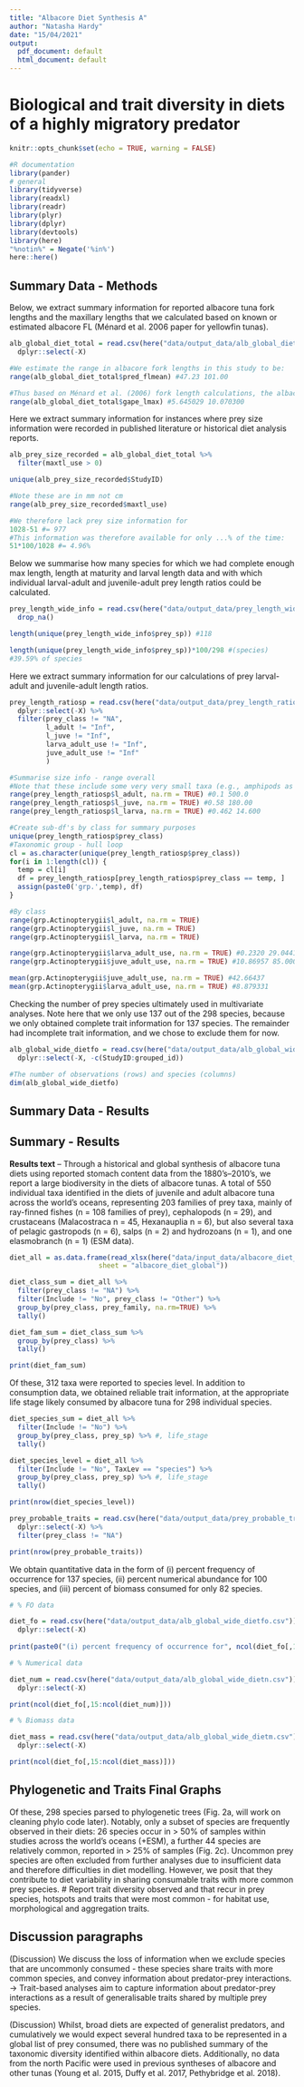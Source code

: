 ```yaml
---
title: "Albacore Diet Synthesis A"
author: "Natasha Hardy"
date: "15/04/2021"
output:
  pdf_document: default
  html_document: default
---
```


# Biological and trait diversity in diets of a highly migratory predator

```r
knitr::opts_chunk$set(echo = TRUE, warning = FALSE)
```

```r

#R documentation
library(pander)
# general
library(tidyverse)
library(readxl)
library(readr)
library(plyr)
library(dplyr)
library(devtools)
library(here)
"%notin%" = Negate('%in%')
here::here()

```

## Summary Data - Methods

Below, we extract summary information for reported albacore tuna fork lengths and the maxillary lengths that we calculated based on known or estimated albacore FL (Ménard et al. 2006 paper for yellowfin tunas). 

```r

alb_global_diet_total = read.csv(here("data/output_data/alb_global_diet_total.csv")) %>%
  dplyr::select(-X)

#We estimate the range in albacore fork lengths in this study to be:
range(alb_global_diet_total$pred_flmean) #47.23 101.00

#Thus based on Ménard et al. (2006) fork length calculations, the albacore maxillary lengths or gape lengths used in this study were:
range(alb_global_diet_total$gape_lmax) #5.645029 10.070300

```

Here we extract summary information for instances where prey size information were recorded in published literature or historical diet analysis reports.

```r

alb_prey_size_recorded = alb_global_diet_total %>%
  filter(maxtl_use > 0)

unique(alb_prey_size_recorded$StudyID)

#Note these are in mm not cm
range(alb_prey_size_recorded$maxtl_use)

#We therefore lack prey size information for
1028-51 #= 977
#This information was therefore available for only ...% of the time:
51*100/1028 #= 4.96%

```

Below we summarise how many species for which we had complete enough max length, length at maturity and larval length data and with which individual larval-adult and juvenile-adult prey length ratios could be calculated.

```r

prey_length_wide_info = read.csv(here("data/output_data/prey_length_wide.csv")) %>%
  drop_na()

length(unique(prey_length_wide_info$prey_sp)) #118

length(unique(prey_length_wide_info$prey_sp))*100/298 #(species)
#39.59% of species
```

Here we extract summary information for our calculations of prey larval-adult and juvenile-adult length ratios.

```r

prey_length_ratiosp = read.csv(here("data/output_data/prey_length_ratiosp.csv")) %>%
  dplyr::select(-X) %>%
  filter(prey_class != "NA",
         l_adult != "Inf",
         l_juve != "Inf",
         larva_adult_use != "Inf",
         juve_adult_use != "Inf"
         )

#Summarise size info - range overall
#Note that these include some very very small taxa (e.g., amphipods as adults)
range(prey_length_ratiosp$l_adult, na.rm = TRUE) #0.1 500.0
range(prey_length_ratiosp$l_juve, na.rm = TRUE) #0.58 180.00
range(prey_length_ratiosp$l_larva, na.rm = TRUE) #0.462 14.600

#Create sub-df's by class for summary purposes
unique(prey_length_ratiosp$prey_class)
#Taxonomic group - hull loop
cl = as.character(unique(prey_length_ratiosp$prey_class))
for(i in 1:length(cl)) {
  temp = cl[i]
  df = prey_length_ratiosp[prey_length_ratiosp$prey_class == temp, ]
  assign(paste0('grp.',temp), df)
}

#By class
range(grp.Actinopterygii$l_adult, na.rm = TRUE)
range(grp.Actinopterygii$l_juve, na.rm = TRUE)
range(grp.Actinopterygii$l_larva, na.rm = TRUE)

range(grp.Actinopterygii$larva_adult_use, na.rm = TRUE) #0.2320 29.0441
range(grp.Actinopterygii$juve_adult_use, na.rm = TRUE) #10.86957 85.00000

mean(grp.Actinopterygii$juve_adult_use, na.rm = TRUE) #42.66437
mean(grp.Actinopterygii$larva_adult_use, na.rm = TRUE) #8.879331

```

Checking the number of prey species ultimately used in multivariate analyses. Note here that we only use 137 out of the 298 species, because we only obtained complete trait information for 137 species. The remainder had incomplete trait information, and we chose to exclude them for now.

```r

alb_global_wide_dietfo = read.csv(here("data/output_data/alb_global_wide_dietfo.csv")) %>%
  dplyr::select(-X, -c(StudyID:grouped_id))

#The number of observations (rows) and species (columns)
dim(alb_global_wide_dietfo)
```

## Summary Data - Results


## Summary - Results

**Results text** -- Through a historical and global synthesis of albacore tuna diets using reported stomach content data from the 1880’s–2010’s, we report a large biodiversity in the diets of albacore tunas. A total of 550 individual taxa identified in the diets of juvenile and adult albacore tuna across the world’s oceans, representing 203 families of prey taxa, mainly of ray-finned fishes (n = 108 families of prey), cephalopods (n = 29), and crustaceans (Malacostraca n = 45, Hexanauplia n = 6), but also several taxa of pelagic gastropods (n = 6), salps (n = 2) and hydrozoans (n = 1), and one elasmobranch (n = 1) (ESM data).

```r

diet_all = as.data.frame(read_xlsx(here("data/input_data/albacore_diet_global.xlsx"),
                      sheet = "albacore_diet_global"))

diet_class_sum = diet_all %>%
  filter(prey_class != "NA") %>%
  filter(Include != "No", prey_class != "Other") %>%
  group_by(prey_class, prey_family, na.rm=TRUE) %>%
  tally() 

diet_fam_sum = diet_class_sum %>%
  group_by(prey_class) %>%
  tally()

print(diet_fam_sum)
```

Of these, 312 taxa were reported to species level. In addition to consumption data, we obtained reliable trait information, at the appropriate life stage likely consumed by albacore tuna for 298 individual species. 

```r

diet_species_sum = diet_all %>%
  filter(Include != "No") %>%
  group_by(prey_class, prey_sp) %>% #, life_stage
  tally() 

diet_species_level = diet_all %>%
  filter(Include != "No", TaxLev == "species") %>%
  group_by(prey_class, prey_sp) %>% #, life_stage
  tally() 

print(nrow(diet_species_level))

```

```r

prey_probable_traits = read.csv(here("data/output_data/prey_probable_traits.csv")) %>%
  dplyr::select(-X) %>%
  filter(prey_class != "NA")

print(nrow(prey_probable_traits))

```


We obtain quantitative data in the form of (i) percent frequency of occurrence for 137 species, (ii) percent numerical abundance for 100 species, and (iii) percent of biomass consumed for only 82 species.

```r

# % FO data

diet_fo = read.csv(here("data/output_data/alb_global_wide_dietfo.csv")) %>%
  dplyr::select(-X)
  
print(paste0("(i) percent frequency of occurrence for", ncol(diet_fo[,15:ncol(diet_fo)])))

# % Numerical data

diet_num = read.csv(here("data/output_data/alb_global_wide_dietn.csv")) %>%
  dplyr::select(-X)

print(ncol(diet_fo[,15:ncol(diet_num)]))

# % Biomass data

diet_mass = read.csv(here("data/output_data/alb_global_wide_dietm.csv")) %>%
  dplyr::select(-X)

print(ncol(diet_fo[,15:ncol(diet_mass)]))
```

## Phylogenetic and Traits Final Graphs

Of these, 298 species parsed to phylogenetic trees (Fig. 2a, will work on cleaning phylo code later). Notably, only a subset of species are frequently observed in their diets: 26 species occur in > 50% of samples within studies across the world’s oceans (+ESM), a further 44 species are relatively common, reported  in > 25% of samples (Fig. 2c). Uncommon prey species are often excluded from further analyses due to insufficient data and therefore difficulties in diet modelling. However, we posit that they contribute to diet variability in sharing consumable traits with more common prey species. # Report trait diversity observed and that recur in prey species, hotspots and traits that were most common - for habitat use, morphological and aggregation traits.

## Discussion paragraphs

(Discussion) We discuss the loss of information when we exclude species that are uncommonly consumed - these species share traits with more common species, and convey information about predator-prey interactions. → Trait-based analyses aim to capture information about predator-prey interactions as a result of generalisable traits shared by multiple prey species.

(Discussion) Whilst, broad diets are expected of generalist predators, and cumulatively we would expect several hundred taxa to be represented in a global list of prey consumed, there was no published summary of the taxonomic diversity identified within albacore diets. Additionally, no data from the north Pacific were used in previous syntheses of albacore and other tunas (Young et al. 2015, Duffy et al. 2017, Pethybridge et al. 2018). 

